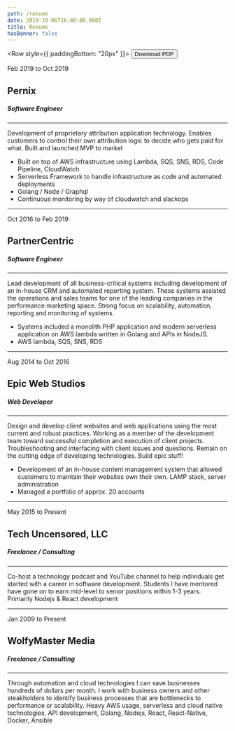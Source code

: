 ```yaml
---
path: /resume
date: 2019-10-06T16:48:00.000Z
title: Resume
hasBanner: false
---
```


<Row style={{ paddingBottom: "20px" }}>
    <Col>
        <Button className="float-right" size="md" variant="outline-dark" href="/">Download PDF</Button>
    </Col>
</Row>

<div className="float-right">Feb 2019 to Oct 2019</div>

## Pernix
##### Software Engineer
---
Development of proprietary attribution application technology. Enables customers to control their own attribution logic
to decide who gets paid for what. Built and launched MVP to market

- Built on top of AWS infrastructure using Lambda, SQS, SNS, RDS, Code Pipeline, CloudWatch
- Serverless Framework to handle infrastructure as code and automated deployments
- Golang / Node / Graphql
- Continuous monitoring by way of cloudwatch and slackops

<hr style={{margin: "30px auto", border: "3px dotted #A74C43"}} />

<div className="float-right">Oct 2016 to Feb 2019</div>

## PartnerCentric
##### Software Engineer
---
Lead development of all business-critical systems including development of an in-house CRM and automated reporting system.
These systems assisted the operations and sales teams for one of the leading companies in the performance marketing space.
Strong focus on scalability, automation, reporting and monitoring of systems.

- Systems included a monolith PHP application and modern serverless application on AWS lambda written in Golang and APIs in NodeJS.
- AWS lambda, SQS, SNS, RDS

<hr style={{margin: "30px auto", border: "3px dotted #A74C43"}} />

<div className="float-right">Aug 2014 to Oct 2016</div>

## Epic Web Studios
##### Web Developer
---
Design and develop client websites and web applications using the most current and robust practices. Working as a member
 of the development team toward successful completion and execution of client projects. Troubleshooting and interfacing
 with client issues and questions. Remain on the cutting edge of developing technologies. Build epic stuff!

- Development of an in-house content management system that allowed customers to maintain their websites own their own. LAMP stack, server administration
- Managed a portfolio of approx. 20 accounts

<hr style={{margin: "30px auto", border: "3px dotted #A74C43"}} />

<div className="float-right">May 2015 to Present</div>

## Tech Uncensored, LLC
##### Freelance / Consulting
---
Co-host a technology podcast and YouTube channel to help individuals get started with a career in software development.
Students I have mentored have gone on to earn mid-level to senior positions within 1-3 years.
Primarily Nodejs & React development

<hr style={{margin: "30px auto", border: "3px dotted #A74C43"}} />

<div className="float-right">Jan 2009 to Present</div>

## WolfyMaster Media
##### Freelance / Consulting

---
Through automation and cloud technologies I can save businesses hundreds of dollars per month.
I work with business owners and other steakholders to identify business processes that are bottlenecks to performance or scalability.
Heavy AWS usage, serverless and cloud native technologies, API development, Golang, Nodejs, React, React-Native, Docker, Ansible